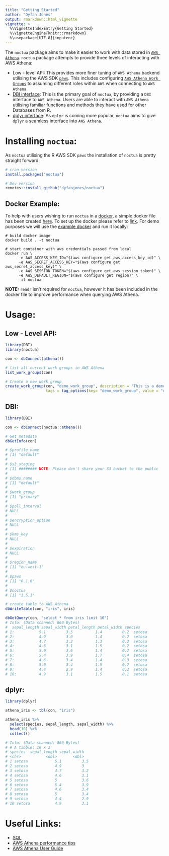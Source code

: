 ```yaml
---
title: "Getting Started"
author: "Dyfan Jones"
output: rmarkdown::html_vignette
vignette: >
  %\VignetteIndexEntry{Getting Started}
  %\VignetteEngine{knitr::rmarkdown}
  %\usepackage[UTF-8]{inputenc}
---
```


The `noctua` package aims to make it easier to work with data stored in [`AWS Athena`](https://aws.amazon.com/athena/). `noctua` package attempts to provide three levels of interacting with AWS Athena:

* Low - level API: This provides more finer tuning of `AWS Athena` backend utilising the AWS SDK [`paws`](https://github.com/paws-r/paws). This includes configuring [`AWS Athena Work Groups`](https://aws.amazon.com/about-aws/whats-new/2019/02/athena_workgroups/) to assuming different roles within `AWS` when connecting to `AWS Athena`.
* [DBI interface](https://dbi.r-dbi.org/): This is the primary goal of `noctua`, by providing a `DBI` interface to `AWS Athena`. Users are able to interact with `AWS Athena` utilising familiar functions and methods they have used for other Databases from R.
* [dplyr interface](https://dbplyr.tidyverse.org/): As `dplyr` is coming more popular, `noctua` aims to give `dplyr` a seamless interface into `AWS Athena`.

# Installing `noctua`:

As `noctua` utilising the R AWS SDK `paws` the installation of `noctua` is pretty straight forward:

```r
# cran version
install.packages("noctua")

# Dev version
remotes::install_github("dyfanjones/noctua")
```

## Docker Example:

To help with users wishing to run `noctua` in a [docker](https://hub.docker.com/), a simple docker file has been created [here](https://github.com/DyfanJones/noctua/blob/master/docker/Dockerfile). To set up the docker please refer to [link](https://aws.amazon.com/premiumsupport/knowledge-center/codebuild-temporary-credentials-docker/). For demo purposes we will use the [example docker](https://github.com/DyfanJones/noctua/blob/master/docker/Dockerfile) and run it locally:

```console
# build docker image
docker build . -t noctua

# start container with aws credentials passed from local
docker run \
      -e AWS_ACCESS_KEY_ID="$(aws configure get aws_access_key_id)" \
      -e AWS_SECRET_ACCESS_KEY="$(aws configure get aws_secret_access_key)" \
      -e AWS_SESSION_TOKEN="$(aws configure get aws_session_token)" \
      -e AWS_DEFAULT_REGION="$(aws configure get region)" \
      -it noctua
```

**NOTE:** `readr` isn't required for `noctua`, however it has been included in the docker file to improve performance when querying AWS Athena.

# Usage:

## Low - Level API:
```r
library(DBI)
library(noctua)

con <- dbConnect(athena())

# list all current work groups in AWS Athena
list_work_groups(con)

# Create a new work group
create_work_group(con, "demo_work_group", description = "This is a demo work group",
                  tags = tag_options(key= "demo_work_group", value = "demo_01"))
```         

## DBI:
```r
library(DBI)

con <- dbConnect(noctua::athena())

# Get metadata 
dbGetInfo(con)

# $profile_name
# [1] "default"
# 
# $s3_staging
# [1] ######## NOTE: Please don't share your S3 bucket to the public
# 
# $dbms.name
# [1] "default"
# 
# $work_group
# [1] "primary"
# 
# $poll_interval
# NULL
# 
# $encryption_option
# NULL
# 
# $kms_key
# NULL
# 
# $expiration
# NULL
# 
# $region_name
# [1] "eu-west-1"
# 
# $paws
# [1] "0.1.6"
# 
# $noctua
# [1] "1.5.1"

# create table to AWS Athena
dbWriteTable(con, "iris", iris)

dbGetQuery(con, "select * from iris limit 10")
# Info: (Data scanned: 860 Bytes)
#  sepal_length sepal_width petal_length petal_width species
# 1:           5.1         3.5          1.4         0.2  setosa
# 2:           4.9         3.0          1.4         0.2  setosa
# 3:           4.7         3.2          1.3         0.2  setosa
# 4:           4.6         3.1          1.5         0.2  setosa
# 5:           5.0         3.6          1.4         0.2  setosa
# 6:           5.4         3.9          1.7         0.4  setosa
# 7:           4.6         3.4          1.4         0.3  setosa
# 8:           5.0         3.4          1.5         0.2  setosa
# 9:           4.4         2.9          1.4         0.2  setosa
# 10:          4.9         3.1          1.5         0.1  setosa
```

## dplyr:
```r
library(dplyr)

athena_iris <- tbl(con, "iris")

athena_iris %>%
  select(species, sepal_length, sepal_width) %>% 
  head(10) %>%
  collect()

# Info: (Data scanned: 860 Bytes)
# # A tibble: 10 x 3
# species  sepal_length sepal_width
# <chr>           <dbl>       <dbl>
# 1 setosa            5.1         3.5
# 2 setosa            4.9         3  
# 3 setosa            4.7         3.2
# 4 setosa            4.6         3.1
# 5 setosa            5           3.6
# 6 setosa            5.4         3.9
# 7 setosa            4.6         3.4
# 8 setosa            5           3.4
# 9 setosa            4.4         2.9
# 10 setosa           4.9         3.1
```
# Useful Links:

* [SQL](https://docs.aws.amazon.com/athena/latest/ug/functions-operators-reference-section.html)
* [AWS Athena performance tips](https://aws.amazon.com/blogs/big-data/top-10-performance-tuning-tips-for-amazon-athena/)
* [AWS Athena User Guide](https://docs.aws.amazon.com/athena/latest/ug/athena-ug.pdf)